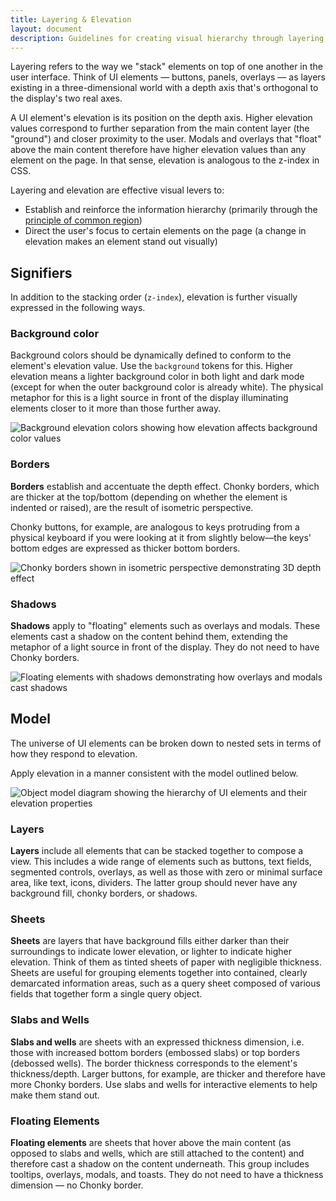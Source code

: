 ```yaml
---
title: Layering & Elevation
layout: document
description: Guidelines for creating visual hierarchy through layering, shadows, and elevation in Sentry's interface design.
---
```



Layering refers to the way we "stack" elements on top of one another in the user interface. Think of UI elements — buttons, panels, overlays — as layers existing in a three-dimensional world with a depth axis that's orthogonal to the display's two real axes.

A UI element's elevation is its position on the depth axis. Higher elevation values correspond to further separation from the main content layer (the "ground") and closer proximity to the user. Modals and overlays that "float" above the main content therefore have higher elevation values than any element on the page. In that sense, elevation is analogous to the z-index in CSS.

Layering and elevation are effective visual levers to:

- Establish and reinforce the information hierarchy (primarily through the [principle of common region](https://www.nngroup.com/articles/common-region/))
- Direct the user's focus to certain elements on the page (a change in elevation makes an element stand out visually)

## Signifiers

In addition to the stacking order (`z-index`), elevation is further visually expressed in the following ways.

### Background color

Background colors should be dynamically defined to conform to the element's elevation value. Use the `background` tokens for this. Higher elevation means a lighter background color in both light and dark mode (except for when the outer background color is already white). The physical metaphor for this is a light source in front of the display illuminating elements closer to it more than those further away.

<img
  src={backgroundElevationColors}
  alt="Background elevation colors showing how elevation affects background color values"
/>

### Borders

**Borders** establish and accentuate the depth effect. Chonky borders, which are thicker at the top/bottom (depending on whether the element is indented or raised), are the result of isometric perspective.

Chonky buttons, for example, are analogous to keys protruding from a physical keyboard if you were looking at it from slightly below&mdash;the keys' bottom edges are expressed as thicker bottom borders.

<img
  src={chonkyBordersPerspective}
  alt="Chonky borders shown in isometric perspective demonstrating 3D depth effect"
/>

### Shadows

**Shadows** apply to "floating" elements such as overlays and modals. These elements cast a shadow on the content behind them, extending the metaphor of a light source in front of the display. They do not need to have Chonky borders.

<img
  src={floatingElementsShadows}
  alt="Floating elements with shadows demonstrating how overlays and modals cast shadows"
/>

## Model

The universe of UI elements can be broken down to nested sets in terms of how they respond to elevation.

Apply elevation in a manner consistent with the model outlined below.

<img
  src={objectModelDiagram}
  alt="Object model diagram showing the hierarchy of UI elements and their elevation properties"
/>

### Layers

**Layers** include all elements that can be stacked together to compose a view. This includes a wide range of elements such as buttons, text fields, segmented controls, overlays, as well as those with zero or minimal surface area, like text, icons, dividers. The latter group should never have any background fill, chonky borders, or shadows.

### Sheets

**Sheets** are layers that have background fills either darker than their surroundings to indicate lower elevation, or lighter to indicate higher elevation. Think of them as tinted sheets of paper with negligible thickness. Sheets are useful for grouping elements together into contained, clearly demarcated information areas, such as a query sheet composed of various fields that together form a single query object.

### Slabs and Wells

**Slabs and wells** are sheets with an expressed thickness dimension, i.e. those with increased bottom borders (embossed slabs) or top borders (debossed wells). The border thickness corresponds to the element's thickness/depth. Larger buttons, for example, are thicker and therefore have more Chonky borders. Use slabs and wells for interactive elements to help make them stand out.

### Floating Elements

**Floating elements** are sheets that hover above the main content (as opposed to slabs and wells, which are still attached to the content) and therefore cast a shadow on the content underneath. This group includes tooltips, overlays, modals, and toasts. They do not need to have a thickness dimension — no Chonky border.
